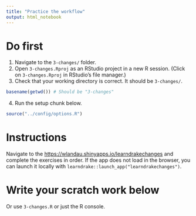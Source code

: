 ```yaml
---
title: "Practice the workflow"
output: html_notebook
---
```


# Do first

1. Navigate to the `3-changes/` folder.
2. Open `3-changes.Rproj` as an RStudio project in a new R session. (Click on `3-changes.Rproj` in RStudio's file manager.)
3. Check that your working directory is correct. It should be `3-changes/`.

```r
basename(getwd()) # Should be "3-changes"
```

4. Run the setup chunk below.

```r
source("../config/options.R")
```

# Instructions 

Navigate to the <https://wlandau.shinyapps.io/learndrakechanges> and complete the exercises in order. If the app does not load in the browser, you can launch it locally with `learndrake::launch_app("learndrakechanges")`.

# Write your scratch work below

Or use `3-changes.R` or just the R console.

```r

```
